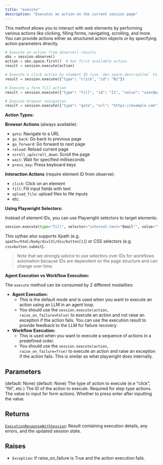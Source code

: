 ```yaml
---
title: "execute"
description: "Executes an action on the current session page"
---
```




This method allows you to interact with web elements by performing various actions
like clicking, filling forms, navigating, scrolling, and more. You can provide
actions either as structured action objects or by specifying action parameters directly.

```python
# Execute an action from observe() results
obs = session.observe()
action = obs.space.first()  # Get first available action
result = session.execute(action)

# Execute a click action by element ID (use `obs.space.description` to checkout elements IDs)
result = session.execute({"type": "click", "id": "B1"})

# Execute a form fill action
result = session.execute({"type": "fill", "id": "I1", "value": "user@example.com"})

# Execute browser navigation
result = session.execute({"type": "goto", "url": "https://example.com"})
```

**Action Types:**

**Browser Actions** (always available):
- `goto`: Navigate to a URL
- `go_back`: Go back to previous page
- `go_forward`: Go forward to next page
- `reload`: Reload current page
- `scroll_up`/`scroll_down`: Scroll the page
- `wait`: Wait for specified milliseconds
- `press_key`: Press keyboard keys

**Interaction Actions** (require element ID from observe):
- `click`: Click on an element
- `fill`: Fill input fields with text
- `upload_file`: upload files to file inputs
- etc.

**Using Playwright Selectors:**

Instead of element IDs, you can use Playwright selectors to target elements:

```python
session.execute(type="fill", selector="internal:text="Email"", value="test@example.com")
```

This sythax also supports Xpath (e.g. `xpath=/html/body/div[3]/div/button[1]`) or CSS selectors (e.g. `css=button.submit`).
> Note that we strongly advice to use selectors over IDs for workflows automation because IDs are dependent on the page structure and can change over time.

**Agent Execution vs Workflow Execution:**

The `execute` method can be consumed by 2 different modalities:
- **Agent Execution:**
    - This is the default mode and is used when you want to execute an action using an LLM in an agent loop.
    - You should use the `session.execute(action, raise_on_failure=False)` to execute an action and not raise an exception if the action fails. You can use the execution result to provide feedback to the LLM for failure recovery.
- **Workflow Execution:**
    - This is used when you want to execute a sequence of actions in a predefined order.
    - You should use the `session.execute(action, raise_on_failure=True)` to execute an action and raise an exception if the action fails. This is similar as what playwright does internally.



## Parameters

<ParamField path="action" type="UnionType[BaseAction, Dict[str, Any], None]">
   (default: None)
</ParamField>

<ParamField path="raise_on_failure" type="UnionType[bool, None]">
   (default: None)
</ParamField>

<ParamField path="type" type="str">
  The type of action to execute (e.e "click", "fill", etc.)
</ParamField>

<ParamField path="id" type="str | None">
  The ID of the action to execute. Required for step type actions.
</ParamField>

<ParamField path="value" type="str | int | None">
  The value to input for form actions.
</ParamField>

<ParamField path="enter" type="bool | None">
  Whether to press enter after inputting the value.
</ParamField>

<ParamField path="selector" type="str | None">

</ParamField>

## Returns

[`ExecutionResponseWithSession`](../misc/executionresponsewithsession): Result containing execution details, any errors,         and the updated session state.

## Raises

- `Exception`: If raise_on_failure is True and the action execution fails.

